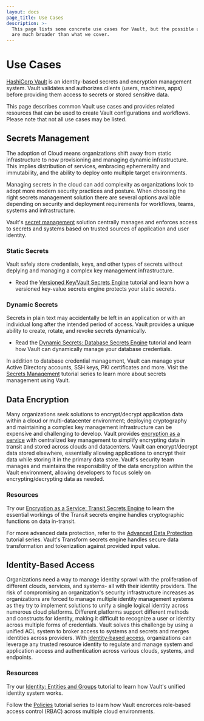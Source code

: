 ```yaml
---
layout: docs
page_title: Use Cases
description: >-
  This page lists some concrete use cases for Vault, but the possible use cases
  are much broader than what we cover.
---
```


# Use Cases

[HashiCorp Vault](/docs/what-is-vault) is an identity-based secrets and encryption management system. Vault validates and authorizes clients (users, machines, apps) before providing them access to secrets or stored sensitive data.

This page describes common Vault use cases and provides related resources that can be used to create Vault configurations and workflows. Please note that not all use cases may be listed.

## Secrets Management

The adoption of Cloud means organizations shift away from static infrastructure to now provisioning and managing dynamic infrastructure. This implies distribution of services, embracing ephemerality and immutability, and the ability to deploy onto multiple target environments. 

Managing secrets in the cloud can add complexity as organizations look to adopt more modern
security practices and posture. When choosing the right secrets management solution there are several options available depending on security and deployment requirements for workflows, teams, systems and infrastructure.

Vault's [secret management](/docs/secrets) solution centrally manages and enforces access to secrets and systems based on trusted sources of application and user identity. 

### Static Secrets

Vault safely store credentials, keys, and other types of secrets without deplying and managing a complex key management infrastructure.

- Read the [Versioned Key/Vault Secrets Engine](https://learn.hashicorp.com/tutorials/vault/versioned-kv?in=vault/secrets-management) tutorial and learn how a versioned key-value secrets engine protects your static secrets.

### Dynamic Secrets

Secrets in plain text may accidentally be left in an application or with an individual long after the intended period of access. Vault provides a unique ability to create, rotate, and revoke secrets dynamically.

- Read the [Dynamic Secrets: Database Secrets Engine](https://learn.hashicorp.com/tutorials/vault/database-secrets) tutorial and learn how Vault can dynamically manage your database credentials.

In addition to database credential management, Vault can manage your Active Directory accounts, SSH keys, PKI certificates and more. Visit the [Secrets Management](https://learn.hashicorp.com/collections/vault/secrets-management) tutorial series to learn more about secrets management using Vault. 

## Data Encryption

Many organizations seek solutions to encrypt/decrypt application data within a cloud or multi-datacenter environment; deploying cryptography and maintaining a complex key management infrastructure can be expensive and challenging to develop. Vault provides [encryption as a service](/docs/secrets/transit) with centralized key management to simplify encrypting data in transit and stored across clouds and datacenters. Vault can encrypt/decrypt data stored elsewhere, essentially allowing applications to encrypt their data while storing it in the primary data store. Vault's security team manages and maintains the responsibility of the data encryption within the Vault environment, allowing developers to focus solely on encrypting/decrypting data as needed.

### Resources

Try our [Encryption as a Service: Transit Secrets Engine](https://learn.hashicorp.com/collections/vault/encryption-as-a-service) to learn the essential workings of the Transit secrets engine handles cryptographic functions on data in-transit.

For more advanced data protection, refer to the [Advanced Data Protection](https://learn.hashicorp.com/collections/vault/adp) tutorial series. Vault's Transform secrets engine handles secure data transformation and tokenization against provided input value. 


## Identity-Based Access

Organizations need a way to manage identity sprawl with the proliferation of different clouds, services, and systems- all with their identity providers. The risk of compromising an organization's security infrastructure increases as organizations are forced to manage multiple identity management systems as they try to implement solutions to unify a single logical identity across numerous cloud platforms. Different platforms support different methods and constructs for identity, making it difficult to recognize a user or identity across multiple forms of credentials. Vault solves this challenge by using a unified ACL system to broker access to systems and secrets and merges identities across providers. With [identity-based access](/docs/secrets/identity), organizations can leverage any trusted resource identity to regulate and manage system and application access and authentication across various clouds, systems, and endpoints.

### Resources

Try our [Identity: Entities and Groups](https://learn.hashicorp.com/tutorials/vault/identity) tutorial to learn how Vault's unified identity system works.

Follow the [Policies](https://learn.hashicorp.com/collections/vault/policies) tutorial series to learn how Vault encrorces role-based access control (RBAC) across multiple cloud environments.
